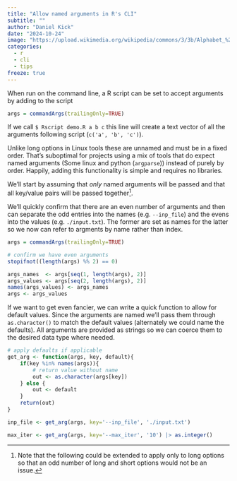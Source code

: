 ```yaml
---
title: "Allow named arguments in R's CLI"
subtitle: ""
author: "Daniel Kick"
date: "2024-10-24"
image: "https://upload.wikimedia.org/wikipedia/commons/3/3b/Alphabet_%281880%29_p.41.jpg"
categories: 
  - r
  - cli
  - tips
freeze: true
---
```


When run on the command line, a R script can be set to accept arguments by adding to the script

``` r
args = commandArgs(trailingOnly=TRUE)
```

If we call `$ Rscript demo.R a b c` this line will create a text vector of all the arguments following script (`c('a', 'b', 'c')`).

Unlike long options in Linux tools these are unnamed and must be in a fixed order. That's suboptimal for projects using a mix of tools that do expect named arguments (Some linux and python (`argparse`)) instead of purely by order. Happily, adding this functionality is simple and requires no libraries.

We'll start by assuming that *only* named arguments will be passed and that all key/value pairs will be passed together[^1].

[^1]: Note that the following could be extended to apply only to long options so that an odd number of long and short options would not be an issue.

We'll quickly confirm that there are an even number of arguments and then can separate the odd entries into the names (e.g. `--inp_file`) and the evens into the values (e.g. `./input.txt`). The former are set as names for the latter so we now can refer to argments by name rather than index. 

``` r
args = commandArgs(trailingOnly=TRUE)

# confirm we have even arguments
stopifnot((length(args) %% 2) == 0)

args_names  <- args[seq(1, length(args), 2)]
args_values <- args[seq(2, length(args), 2)]
names(args_values) <- args_names
args <- args_values
```

If we want to get even fancier, we can write a quick function to allow for default values. Since the arguments are named we'll pass them through `as.character()` to match the default values (alternately we could name the defaults). All arguments are provided as strings so we can coerce them to the desired data type where needed. 


``` r
# apply defaults if applicable
get_arg <- function(args, key, default){
    if(key %in% names(args)){
        # return value without name
        out <- as.character(args[key])
    } else {
        out <- default
    }
    return(out)
}

inp_file <- get_arg(args, key='--inp_file', './input.txt')

max_iter <- get_arg(args, key='--max_iter', '10') |> as.integer()
```















